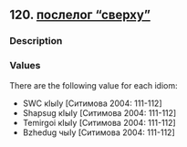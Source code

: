 ## 120. <a href =  'https://agricolamz.github.io/The_Circassian_Isoglosses_Database/120.html'>послелог "сверху"</a>
### Description



### Values
There are the following value for each idiom:

* SWC  кIыIу [Ситимова 2004: 111-112] 
* Shapsug  кIыIу [Ситимова 2004: 111-112] 
* Temirgoi  кIыIу [Ситимова 2004: 111-112] 
* Bzhedug  чыIу [Ситимова 2004: 111-112] 

